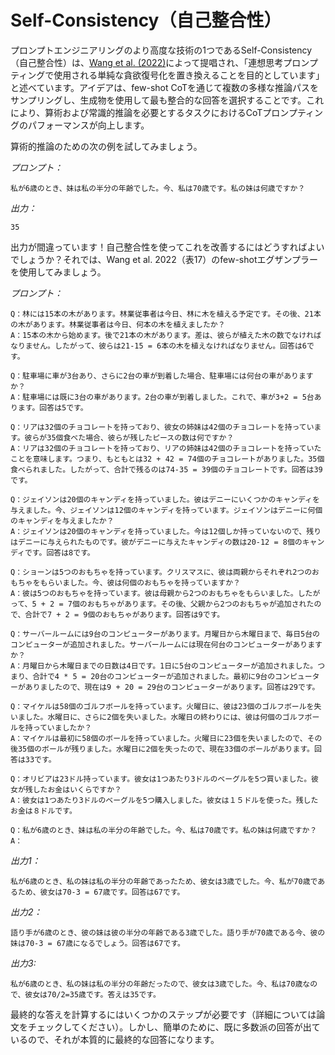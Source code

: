# Self-Consistency（自己整合性）

プロンプトエンジニアリングのより高度な技術の1つであるSelf-Consistency（自己整合性）は、[Wang et al. (2022)](https://arxiv.org/pdf/2203.11171.pdf)によって提唱され、「連想思考プロンプティングで使用される単純な貪欲復号化を置き換えることを目的としています」と述べています。アイデアは、few-shot CoTを通じて複数の多様な推論パスをサンプリングし、生成物を使用して最も整合的な回答を選択することです。これにより、算術および常識的推論を必要とするタスクにおけるCoTプロンプティングのパフォーマンスが向上します。

算術的推論のための次の例を試してみましょう。

*プロンプト：*
```
私が6歳のとき、妹は私の半分の年齢でした。今、私は70歳です。私の妹は何歳ですか？
```

*出力：*
```
35
```

出力が間違っています！自己整合性を使ってこれを改善するにはどうすればよいでしょうか？それでは、Wang et al. 2022（表17）のfew-shotエグザンプラーを使用してみましょう。

*プロンプト：*
```
Q：林には15本の木があります。林業従事者は今日、林に木を植える予定です。その後、21本の木があります。林業従事者は今日、何本の木を植えましたか？
A：15本の木から始めます。後で21本の木があります。差は、彼らが植えた木の数でなければなりません。したがって、彼らは21-15 = 6本の木を植えなければなりません。回答は6です。

Q：駐車場に車が3台あり、さらに2台の車が到着した場合、駐車場には何台の車がありますか？
A：駐車場には既に3台の車があります。2台の車が到着しました。これで、車が3+2 = 5台あります。回答は5です。

Q：リアは32個のチョコレートを持っており、彼女の姉妹は42個のチョコレートを持っています。彼らが35個食べた場合、彼らが残したピースの数は何ですか？
A：リアは32個のチョコレートを持っており、リアの姉妹は42個のチョコレートを持っていたことを意味します。つまり、もともとは32 + 42 = 74個のチョコレートがありました。35個食べられました。したがって、合計で残るのは74-35 = 39個のチョコレートです。回答は39です。

Q：ジェイソンは20個のキャンディを持っていました。彼はデニーにいくつかのキャンディを与えました。今、ジェイソンは12個のキャンディを持っています。ジェイソンはデニーに何個のキャンディを与えましたか？
A：ジェイソンは20個のキャンディを持っていました。今は12個しか持っていないので、残りはデニーに与えられたものです。彼がデニーに与えたキャンディの数は20-12 = 8個のキャンディです。回答は8です。

Q：ショーンは5つのおもちゃを持っています。クリスマスに、彼は両親からそれぞれ2つのおもちゃをもらいました。今、彼は何個のおもちゃを持っていますか？
A：彼は5つのおもちゃを持っています。彼は母親から2つのおもちゃをもらいました。したがって、5 + 2 = 7個のおもちゃがあります。その後、父親から2つのおもちゃが追加されたので、合計で7 + 2 = 9個のおもちゃがあります。回答は9です。

Q：サーバールームには9台のコンピューターがあります。月曜日から木曜日まで、毎日5台のコンピューターが追加されました。サーバールームには現在何台のコンピューターがありますか？
A：月曜日から木曜日までの日数は4日です。1日に5台のコンピューターが追加されました。つまり、合計で4 * 5 = 20台のコンピューターが追加されました。最初に9台のコンピューターがありましたので、現在は9 + 20 = 29台のコンピューターがあります。回答は29です。

Q：マイケルは58個のゴルフボールを持っています。火曜日に、彼は23個のゴルフボールを失いました。水曜日に、さらに2個を失いました。水曜日の終わりには、彼は何個のゴルフボールを持っていましたか？
A：マイケルは最初に58個のボールを持っていました。火曜日に23個を失いましたので、その後35個のボールが残りました。水曜日に2個を失ったので、現在33個のボールがあります。回答は33です。

Q：オリビアは23ドル持っています。彼女は1つあたり3ドルのベーグルを5つ買いました。彼女が残したお金はいくらですか？
A：彼女は1つあたり3ドルのベーグルを5つ購入しました。彼女は１５ドルを使った。残したお金は８ドルです。

Q：私が6歳のとき、妹は私の半分の年齢でした。今、私は70歳です。私の妹は何歳ですか？
A：
```

*出力1：*
```
私が6歳のとき、私の妹は私の半分の年齢であったため、彼女は3歳でした。今、私が70歳であるため、彼女は70-3 = 67歳です。回答は67です。
```

*出力2：*
```
語り手が6歳のとき、彼の妹は彼の半分の年齢である3歳でした。語り手が70歳である今、彼の妹は70-3 = 67歳になるでしょう。回答は67です。
```


*出力3:*
```
私が6歳のとき、私の妹は私の半分の年齢だったので、彼女は3歳でした。今、私は70歳なので、彼女は70/2=35歳です。答えは35です。
```

最終的な答えを計算するにはいくつかのステップが必要です（詳細については論文をチェックしてください）。しかし、簡単のために、既に多数派の回答が出ているので、それが本質的に最終的な回答になります。